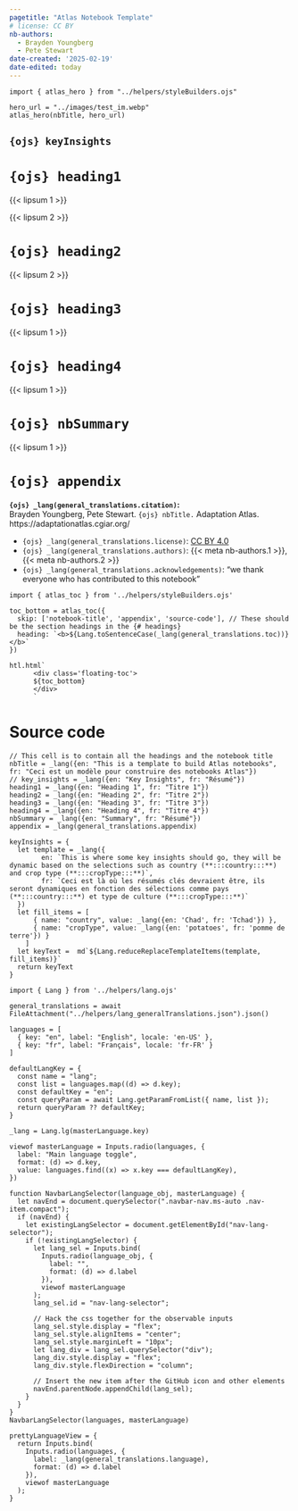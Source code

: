 ```yaml
---
pagetitle: "Atlas Notebook Template"
# license: CC BY
nb-authors: 
  - Brayden Youngberg
  - Pete Stewart
date-created: '2025-02-19'
date-edited: today
---
```



```ojs
import { atlas_hero } from "../helpers/styleBuilders.ojs"

hero_url = "../images/test_im.webp"
atlas_hero(nbTitle, hero_url)
```

<!-- # `{ojs} nbTitle` {class='title' #notebook-title} -->

## `{ojs} keyInsights` {class='key-insights' #key-insight-text}

# `{ojs} heading1` {#example-heading1}

{{< lipsum 1 >}}

{{< lipsum 2 >}}

# `{ojs} heading2` {#example-heading2}

{{< lipsum 2 >}}

# `{ojs} heading3` {#example-heading3}

{{< lipsum 1 >}}

# `{ojs} heading4` {#example-heading4}

{{< lipsum 1 >}}

# `{ojs} nbSummary` {#summary}

{{< lipsum 1 >}}

# `{ojs} appendix` {#appendix}

<b>`{ojs} _lang(general_translations.citation)`:</b>\
Brayden Youngberg, Pete Stewart. `{ojs} nbTitle.` Adaptation Atlas. https://adaptationatlas.cgiar.org/

- `{ojs} _lang(general_translations.license)`: [CC BY 4.0](https://creativecommons.org/licenses/by/4.0/)
- `{ojs} _lang(general_translations.authors)`: {{< meta nb-authors.1 >}}, {{< meta nb-authors.2 >}}
- `{ojs} _lang(general_translations.acknowledgements)`: "we thank everyone who has contributed to this notebook"


```ojs
import { atlas_toc } from '../helpers/styleBuilders.ojs'

toc_bottom = atlas_toc({
  skip: ['notebook-title', 'appendix', 'source-code'], // These should be the section headings in the {# headings} 
  heading: `<b>${Lang.toSentenceCase(_lang(general_translations.toc))}</b>`
})

htl.html`
      <div class='floating-toc'>
      ${toc_bottom}
      </div>
      `
```

# Source code {#source-code .hidden} 
<!-- 
Note that everything below this point will not appear in the notebook.
This is useful to hide all of the code, master selectors (language, admin level, etc.),
and other things that are needed for the notebook to run but would be messy if
actually appearing in the notebook.
-->


<!-- Text and Language Translations -->
```ojs
// This cell is to contain all the headings and the notebook title
nbTitle = _lang({en: "This is a template to build Atlas notebooks", fr: "Ceci est un modèle pour construire des notebooks Atlas"})
// key_insights = _lang({en: "Key Insights", fr: "Résumé"})
heading1 = _lang({en: "Heading 1", fr: "Titre 1"})
heading2 = _lang({en: "Heading 2", fr: "Titre 2"})
heading3 = _lang({en: "Heading 3", fr: "Titre 3"})
heading4 = _lang({en: "Heading 4", fr: "Titre 4"})
nbSummary = _lang({en: "Summary", fr: "Résumé"})
appendix = _lang(general_translations.appendix)
```

```ojs

keyInsights = {
  let template = _lang({
        en: `This is where some key insights should go, they will be dynamic based on the selections such as country (**:::country:::**) and crop type (**:::cropType:::**)`,
        fr: `Ceci est là où les résumés clés devraient être, ils seront dynamiques en fonction des sélections comme pays (**:::country:::**) et type de culture (**:::cropType:::**)`
  })
  let fill_items = [
      { name: "country", value: _lang({en: 'Chad', fr: 'Tchad'}) },
      { name: "cropType", value: _lang({en: 'potatoes', fr: 'pomme de terre'}) }
    ]
  let keyText =  md`${Lang.reduceReplaceTemplateItems(template, fill_items)}`
  return keyText
}

```



```ojs
import { Lang } from '../helpers/lang.ojs'

general_translations = await FileAttachment("../helpers/lang_generalTranslations.json").json()

languages = [
  { key: "en", label: "English", locale: 'en-US' },
  { key: "fr", label: "Français", locale: 'fr-FR' }
]

defaultLangKey = {
  const name = "lang";
  const list = languages.map((d) => d.key);
  const defaultKey = "en";
  const queryParam = await Lang.getParamFromList({ name, list });
  return queryParam ?? defaultKey;
}

_lang = Lang.lg(masterLanguage.key)

viewof masterLanguage = Inputs.radio(languages, {
  label: "Main language toggle",
  format: (d) => d.key,
  value: languages.find((x) => x.key === defaultLangKey),
})
```


```ojs
function NavbarLangSelector(language_obj, masterLanguage) {
  let navEnd = document.querySelector(".navbar-nav.ms-auto .nav-item.compact");
  if (navEnd) {
    let existingLangSelector = document.getElementById("nav-lang-selector");
    if (!existingLangSelector) {
      let lang_sel = Inputs.bind(
        Inputs.radio(language_obj, {
          label: "",
          format: (d) => d.label
        }),
        viewof masterLanguage
      );
      lang_sel.id = "nav-lang-selector";
      
      // Hack the css together for the observable inputs
      lang_sel.style.display = "flex";
      lang_sel.style.alignItems = "center";
      lang_sel.style.marginLeft = "10px";
      let lang_div = lang_sel.querySelector("div");
      lang_div.style.display = "flex";
      lang_div.style.flexDirection = "column";

      // Insert the new item after the GitHub icon and other elements
      navEnd.parentNode.appendChild(lang_sel);
    }
  }
}
NavbarLangSelector(languages, masterLanguage)
```


```ojs
prettyLanguageView = {
  return Inputs.bind(
    Inputs.radio(languages, {
      label: _lang(general_translations.language),
      format: (d) => d.label
    }),
    viewof masterLanguage
  );
}
```



<!-- 

# For future use: 

::: {.column-margin}

```ojs
htl.html`
<style>
.sticky-margin-div {
  position: fixed;
  }
@media (max-width: 768px) {
  .sticky-margin-div {
    position: static;
    }
}
</style>

<div class = "sticky-margin-div">
    <div>
      ${Inputs.radio(languages, {
        label: "Main language toggle",
        format: (d) => d.key,
        value: languages.find((x) => x.key === defaultLangKey),
      })}
    </div>
  </div>`
```

::: 

-->